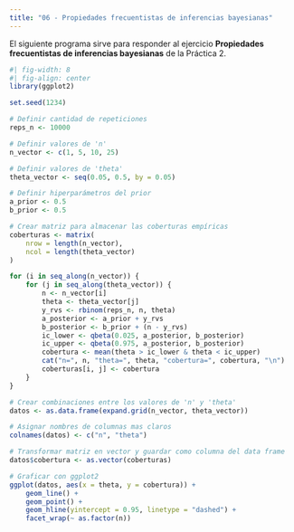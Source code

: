 ```yaml
---
title: "06 - Propiedades frecuentistas de inferencias bayesianas"
---
```


El siguiente programa sirve para responder al ejercicio **Propiedades frecuentistas de
inferencias bayesianas** de la Práctica 2.

```r
#| fig-width: 8
#| fig-align: center
library(ggplot2)

set.seed(1234)

# Definir cantidad de repeticiones
reps_n <- 10000

# Definir valores de 'n'
n_vector <- c(1, 5, 10, 25)

# Definir valores de 'theta'
theta_vector <- seq(0.05, 0.5, by = 0.05)

# Definir hiperparámetros del prior
a_prior <- 0.5
b_prior <- 0.5

# Crear matriz para almacenar las coberturas empíricas
coberturas <- matrix(
    nrow = length(n_vector),
    ncol = length(theta_vector)
)

for (i in seq_along(n_vector)) {
    for (j in seq_along(theta_vector)) {
        n <- n_vector[i]
        theta <- theta_vector[j]
        y_rvs <- rbinom(reps_n, n, theta)
        a_posterior <- a_prior + y_rvs
        b_posterior <- b_prior + (n - y_rvs)
        ic_lower <- qbeta(0.025, a_posterior, b_posterior)
        ic_upper <- qbeta(0.975, a_posterior, b_posterior)
        cobertura <- mean(theta > ic_lower & theta < ic_upper)
        cat("n=", n, "theta=", theta, "cobertura=", cobertura, "\n")
        coberturas[i, j] <- cobertura
    }
}

# Crear combinaciones entre los valores de 'n' y 'theta'
datos <- as.data.frame(expand.grid(n_vector, theta_vector))

# Asignar nombres de columnas mas claros
colnames(datos) <- c("n", "theta")

# Transformar matriz en vector y guardar como columna del data frame
datos$cobertura <- as.vector(coberturas)

# Graficar con ggplot2
ggplot(datos, aes(x = theta, y = cobertura)) +
    geom_line() +
    geom_point() +
    geom_hline(yintercept = 0.95, linetype = "dashed") +
    facet_wrap(~ as.factor(n))
```